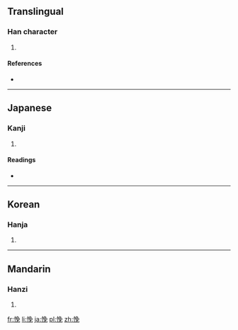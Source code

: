 ==Translingual==

===Han character===
{{Han char|rn=61|rad=心|as=07|sn=10|four=9701<sub>6</sub>|canj=心弓日山 (PNAU)}}

# {{defn|Han|sort=心07}}

====References====
* {{Han ref|kx=0387.230|dkj=10664|dj=0720.050|hdz=42306.080|uh=6097|ud=24727|bh=D1AB|bd=53675}}

----

==Japanese==

===Kanji===
{{ja-kanji|grade=|rs=心07}}

# {{defn|Japanese|sort=心07}}

====Readings====
* {{ja-readings|on=[[ばん]] (ban)|kun=}}

----

==Korean==

===Hanja===
{{ko-hanja|hangeul=문|eumhun=|rv=mun|mr=mun|y=mun}}

# {{defn|Korean|sort=心07}}

----

==Mandarin==

===Hanzi===
{{cmn-hanzi|pin=[[mán]] ([[man2]]), [[mèn]] ([[men4]])|wg=man<sup>2</sup>, men<sup>4</sup>}}

# {{defn|Mandarin|sort=心07}}

[[fr:悗]]
[[li:悗]]
[[ja:悗]]
[[pl:悗]]
[[zh:悗]]